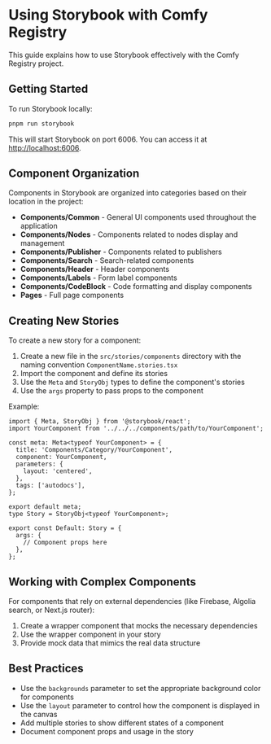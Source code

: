 
<Meta title="Documentation/Storybook Usage" />

# Using Storybook with Comfy Registry

This guide explains how to use Storybook effectively with the Comfy Registry project.

## Getting Started

To run Storybook locally:

```bash
pnpm run storybook
```

This will start Storybook on port 6006. You can access it at [http://localhost:6006](http://localhost:6006).

## Component Organization

Components in Storybook are organized into categories based on their location in the project:

- **Components/Common** - General UI components used throughout the application
- **Components/Nodes** - Components related to nodes display and management
- **Components/Publisher** - Components related to publishers
- **Components/Search** - Search-related components
- **Components/Header** - Header components
- **Components/Labels** - Form label components
- **Components/CodeBlock** - Code formatting and display components
- **Pages** - Full page components

## Creating New Stories

To create a new story for a component:

1. Create a new file in the `src/stories/components` directory with the naming convention `ComponentName.stories.tsx`
2. Import the component and define its stories
3. Use the `Meta` and `StoryObj` types to define the component's stories
4. Use the `args` property to pass props to the component

Example:

```tsx
import { Meta, StoryObj } from '@storybook/react';
import YourComponent from '../../../components/path/to/YourComponent';

const meta: Meta<typeof YourComponent> = {
  title: 'Components/Category/YourComponent',
  component: YourComponent,
  parameters: {
    layout: 'centered',
  },
  tags: ['autodocs'],
};

export default meta;
type Story = StoryObj<typeof YourComponent>;

export const Default: Story = {
  args: {
    // Component props here
  },
};
```

## Working with Complex Components

For components that rely on external dependencies (like Firebase, Algolia search, or Next.js router):

1. Create a wrapper component that mocks the necessary dependencies
2. Use the wrapper component in your story
3. Provide mock data that mimics the real data structure

## Best Practices

- Use the `backgrounds` parameter to set the appropriate background color for components
- Use the `layout` parameter to control how the component is displayed in the canvas
- Add multiple stories to show different states of a component
- Document component props and usage in the story
